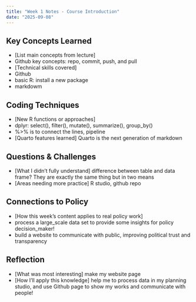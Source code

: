 ```yaml
---
title: "Week 1 Notes - Course Introduction"
date: "2025-09-08"
---
```


## Key Concepts Learned
- [List main concepts from lecture]
- Github key concepts: repo, commit, push, and pull
- [Technical skills covered]
- Github
- basic R: install a new package
- markdowm

## Coding Techniques
- [New R functions or approaches] 
- dplyr: select(), filter(), mutate(), summarize(), group_by()
- %>% is to connect the lines, pipeline
- [Quarto features learned] Quarto is the next generation of markdown

## Questions & Challenges
- [What I didn't fully understand] difference between table and data frame? They are exactly the same thing but in two means
- [Areas needing more practice] R studio, github repo

## Connections to Policy
- [How this week's content applies to real policy work] 
- process a large_scale data set to provide some insights for policy decision_maker! 
- build a website to communicate with public, improving political trust and transparency

## Reflection
- [What was most interesting] make my website page
- [How I'll apply this knowledge] help me to process data in my planning studio, and use Github page to show my works and communicate with people!